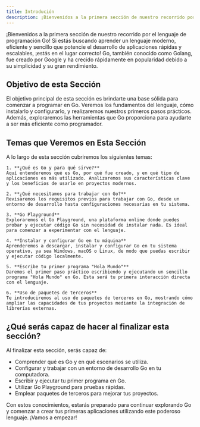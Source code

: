 ```yaml
---
title: Introdución
description: ¡Bienvenidos a la primera sección de nuestro recorrido por el lenguaje de programación Go! Si estás buscando aprender un lenguaje moderno, eficiente y sencillo que potencie el desarrollo de aplicaciones rápidas y escalables, ¡estás en el lugar correcto! Go, también conocido como Golang, fue creado por Google y ha crecido rápidamente en popularidad debido a su simplicidad y su gran rendimiento.
---
```


¡Bienvenidos a la primera sección de nuestro recorrido por el lenguaje de programación Go! Si estás buscando aprender un lenguaje moderno, eficiente y sencillo que potencie el desarrollo de aplicaciones rápidas y escalables, ¡estás en el lugar correcto! Go, también conocido como Golang, fue creado por Google y ha crecido rápidamente en popularidad debido a su simplicidad y su gran rendimiento.

## Objetivo de esta Sección

El objetivo principal de esta sección es brindarte una base sólida para comenzar a programar en Go. Veremos los fundamentos del lenguaje, cómo instalarlo y configurarlo, y realizaremos nuestros primeros pasos prácticos. Además, exploraremos las herramientas que Go proporciona para ayudarte a ser más eficiente como programador.

## Temas que Veremos en Esta Sección

A lo largo de esta sección cubriremos los siguientes temas:


<Steps>

    1. **¿Qué es Go y para qué sirve?**  
    Aquí entenderemos qué es Go, por qué fue creado, y en qué tipo de aplicaciones es más utilizado. Analizaremos sus características clave y los beneficios de usarlo en proyectos modernos.

    2. **¿Qué necesitamos para trabajar con Go?**  
    Revisaremos los requisitos previos para trabajar con Go, desde un entorno de desarrollo hasta configuraciones necesarias en tu sistema.

    3. **Go Playground**  
    Exploraremos el Go Playground, una plataforma online donde puedes probar y ejecutar código Go sin necesidad de instalar nada. Es ideal para comenzar a experimentar con el lenguaje.

    4. **Instalar y configurar Go en tu máquina**  
    Aprenderemos a descargar, instalar y configurar Go en tu sistema operativo, ya sea Windows, macOS o Linux, de modo que puedas escribir y ejecutar código localmente.

    5. **Escribe tu primer programa "Hola Mundo"**  
    Daremos el primer paso práctico escribiendo y ejecutando un sencillo programa "Hola Mundo" en Go. Esta será tu primera interacción directa con el lenguaje.

    6. **Uso de paquetes de terceros**  
    Te introduciremos al uso de paquetes de terceros en Go, mostrando cómo ampliar las capacidades de tus proyectos mediante la integración de librerías externas.

</Steps>

## ¿Qué serás capaz de hacer al finalizar esta sección?

Al finalizar esta sección, serás capaz de:

- Comprender qué es Go y en qué escenarios se utiliza.
- Configurar y trabajar con un entorno de desarrollo Go en tu computadora.
- Escribir y ejecutar tu primer programa en Go.
- Utilizar Go Playground para pruebas rápidas.
- Emplear paquetes de terceros para mejorar tus proyectos.

Con estos conocimientos, estarás preparado para continuar explorando Go y comenzar a crear tus primeras aplicaciones utilizando este poderoso lenguaje. ¡Vamos a empezar!